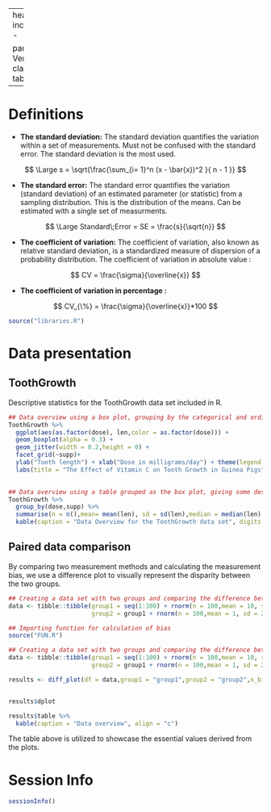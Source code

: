 
---
header-includes:
- \renewcommand{\familydefault}{\sfdefault}
- \usepackage{fancyhdr}
- \usepackage{lastpage}
- \usepackage{datetime}
- \usepackage{xcolor}
- \definecolor{red_AA}{RGB}{255,120,120}
- \pagestyle{fancy}
- \fancyfoot[L]{\color{red_AA}{\today, \currenttime}}
- \fancyfoot[C]{\color{red_AA}{Page \thepage\ / \pageref{LastPage}}}
- \fancyfoot[R]{\color{red_AA}{}}
- \fancyhead[L]{\color{red_AA}{\textbf{Test for Github} \\\Large{\textit{Report Title - Project Title}}}}
- \fancyhead[R]{\includegraphics[width=1.5cm]{./others/logo.png}}
- \fancypagestyle{plain}{\pagestyle{fancy}}
- \renewcommand{\footrulewidth}{0.5pt}
- \geometry{a4paper, left=20mm, right=20mm, headheight=3cm, top=3cm, bottom=3 cm,footskip=2cm}
output:
  pdf_document:
    fig_caption: yes
    number_sections: yes

params:
  Version: 1
classoption: table
---

\begin{center}
\end{center}

\vspace{6\baselineskip}

\newcolumntype{g}{>{\columncolor{red_AA}}c}

\begin{center}
\begin{tabular}{|g|l|}
\hline
\textcolor{black}{Project name} & Github Project \\
\textcolor{black}{\textit{ }} &  \\\hline
\textcolor{black}{R Software Version } & `r R.Version()$version.string` \\
\textcolor{black}{\textit{ }} &  \\\hline
\textcolor{black}{Version}  & V1 \\
\hspace{5cm} &\hspace{10cm} \\\hline
\textcolor{black}{Change description } & Initial redaction \\
\textcolor{black}{ } & \\ \hline
\end{tabular}

\vspace{4\baselineskip}

\begin{tabular}{|g|c|c|c|c|}
\hline
\rowcolor{red_AA} 
&\textcolor{black}{ \textit{First Name}}  &\textcolor{black}{\textit{Last Name}}   &\textcolor{black}{Date} \\
\rowcolor{red_AA} &  & &  \\\hline
\textcolor{black}{Written by }& Andrés & Acuña Marroquín & \today  \\ 
\textcolor{black} {\textit{}} &  &   & 
\\\hline
\end{tabular}

\vspace{4\baselineskip}

\end{center}

\newpage
\centering
\raggedright
\tableofcontents  

# Definitions 

+ **The standard deviation:** The standard deviation quantifies the variation within a set of measurements.
Must not be confused with the standard error. The standard deviation is the most used.


$$ \Large  s = \sqrt{\frac{\sum_{i= 1}^n (x - \bar{x})^2 }{ n - 1 }}   $$

+ **The standard error:** The  standard error quantifies the variation (standard deviation) of an estimated parameter (or statistic) from a sampling distribution. This is the distribution of the means. Can be estimated with a single set of measurments.

$$ \Large Standard\;Error = SE = \frac{s}{\sqrt{n}} $$

+ **The coefficient of variation:**  The coefficient of variation, also known as relative standard deviation, is a standardized measure of dispersion of a probability distribution. The coefficient of variation in absolute value : 

$$ CV = \frac{\sigma}{\overline{x}} $$

+ **The coefficient of variation in percentage :**

$$ CV_{\%} = \frac{\sigma}{\overline{x}}*100 $$

```r

source("libraries.R")

```
 
\newpage

# Data presentation
## ToothGrowth

Descriptive statistics for the ToothGrowth data set included in R. 

```r

## Data overview using a box plot, grouping by the categorical and ordinal variables ("supp" and "dose") the continuous variable "len"
ToothGrowth %>% 
  ggplot(aes(as.factor(dose), len,color = as.factor(dose))) +
  geom_boxplot(alpha = 0.3) + 
  geom_jitter(width = 0.2,height = 0) +
  facet_grid(~supp)+
  ylab("Tooth length") + xlab("Dose in milligrams/day") + theme(legend.position = "none")+
  labs(title = "The Effect of Vitamin C on Tooth Growth in Guinea Pigs", subtitle = "Supplement type (VC or OJ)") 
  

## Data overview using a table grouped as the box plot, giving some descriptive statistics.
ToothGrowth %>% 
  group_by(dose,supp) %>% 
  summarise(n = n(),mean= mean(len), sd = sd(len),median = median(len),min = min(len), max = max(len)) %>% 
  kable(caption = "Data Overview for the ToothGrowth data set", digits = 2,align = "c", booktabs = T,linesep = "")  

```

\newpage 

## Paired data comparison 

By comparing two measurement methods and calculating the measurement bias, we use a difference plot to visually represent the disparity between the two groups.

```r
## Creating a data set with two groups and comparing the difference between two groups
data <- tibble::tibble(group1 = seq(1:100) + rnorm(n = 100,mean = 10, sd = 2),
                       group2 = group1 + rnorm(n = 100,mean = 1, sd = 2))

```



```r

## Importing function for calculation of bias
source("FUN.R")

## Creating a data set with two groups and comparing the difference between two groups
data <- tibble::tibble(group1 = seq(1:100) + rnorm(n = 100,mean = 10, sd = 2),
                       group2 = group1 + rnorm(n = 100,mean = 1, sd = 2))

results <- diff_plot(df = data,group1 = "group1",group2 = "group2",n_bins = 10,n_breaks = 15)


results$dplot

results$table %>% 
  kable(caption = "Data overview", align = "c")

```

The table above is utilized to showcase the essential values derived from the plots.


\newpage

# Session Info

```r

sessionInfo()

```
